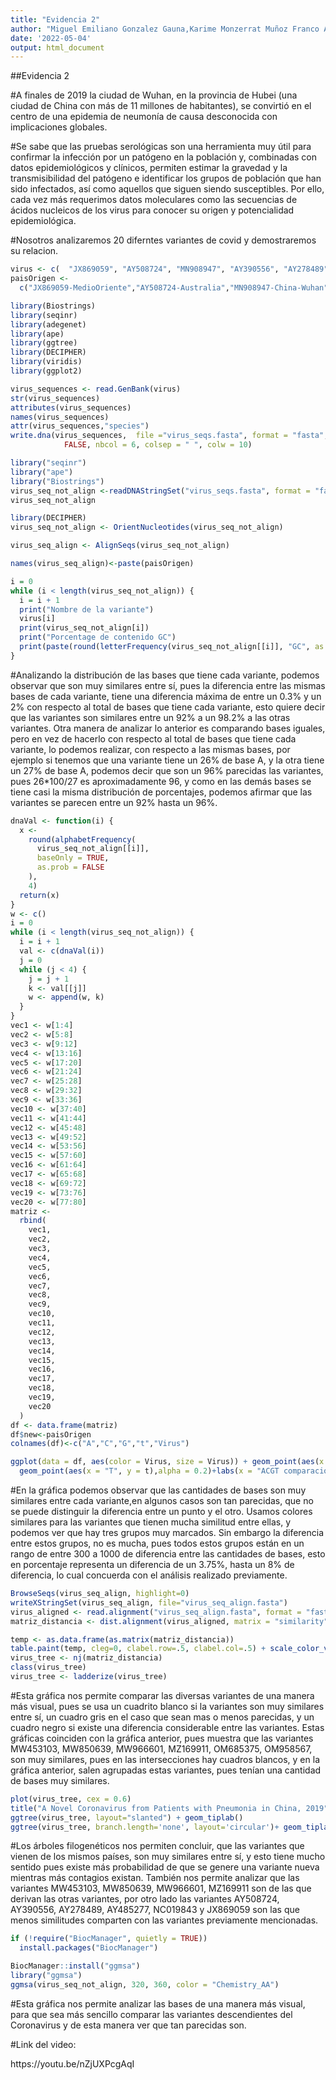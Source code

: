 ---
title: "Evidencia 2"
author: "Miguel Emiliano Gonzalez Gauna,Karime Monzerrat Muñoz Franco A01638587,Erik Ernesto Ocegueda Sambrano A01639729,Francisco Javier Chávez Ochoa A01641644"
date: '2022-05-04'
output: html_document
---
##Evidencia 2

#A finales de 2019 la ciudad de Wuhan, en la provincia de Hubei (una ciudad de China con más de 11 millones de habitantes), se convirtió en el centro de una epidemia de neumonía de causa desconocida con implicaciones globales.

#Se sabe que las pruebas serológicas son una herramienta muy útil para confirmar la infección por un patógeno en la población y, combinadas con datos epidemiológicos y clínicos, permiten estimar la gravedad y la transmisibilidad del patógeno e identificar los grupos de población que han sido infectados, así como aquellos que siguen siendo susceptibles.  Por ello, cada vez más requerimos datos moleculares como las secuencias de ácidos nucleicos de los virus para conocer su origen y potencialidad epidemiológica.

#Nosotros analizaremos 20 diferntes variantes de covid y demostraremos su relacion.

```{r}
virus <- c(  "JX869059", "AY508724", "MN908947", "AY390556", "AY278489", "MN985325","AY485277","MT292571", "NC_019843","NC_045512.2", "MZ344997", "MW598419", "OL672836", "ON373214", "MW453103", "MW850639", "MW966601", "MZ169911", "OM685375", "OM958567" )
paisOrigen <-
  c("JX869059-MedioOriente","AY508724-Australia","MN908947-China-Wuhan","AY390556-China-Guangzhou","AY278489-Singapore","MN985325-USA-Washington","AY485277-China-Guangdong","MT292571-España","NC_019843-MedioOriente","NC_045512.2-China-Wuhan","MZ344997-Inglaterra","MW598419-Ghana","OL672836-Belgica","ON373214-USA-Pennsylvania","MW453103-USA-California","MW850639-USA-Virginia","MW966601-USA-NJ","MZ169911-Brasil","OM685375-USA-NY","OM958567-USA-NY")
```

```{r}
library(Biostrings)
library(seqinr) 
library(adegenet) 
library(ape) 
library(ggtree)
library(DECIPHER)
library(viridis)
library(ggplot2)
```

```{r}

virus_sequences <- read.GenBank(virus)
str(virus_sequences)
attributes(virus_sequences)
names(virus_sequences)
attr(virus_sequences,"species")
write.dna(virus_sequences,  file ="virus_seqs.fasta", format = "fasta", append =
            FALSE, nbcol = 6, colsep = " ", colw = 10)

```

```{r}

library("seqinr")
library("ape")
library("Biostrings")
virus_seq_not_align <-readDNAStringSet("virus_seqs.fasta", format = "fasta")
virus_seq_not_align
```

```{r}
library(DECIPHER)
virus_seq_not_align <- OrientNucleotides(virus_seq_not_align)

virus_seq_align <- AlignSeqs(virus_seq_not_align)

names(virus_seq_align)<-paste(paisOrigen)
```

```{r}
i = 0
while (i < length(virus_seq_not_align)) {
  i = i + 1
  print("Nombre de la variante")
  virus[i]
  print(virus_seq_not_align[i])
  print("Porcentage de contenido GC")
  print(paste(round(letterFrequency(virus_seq_not_align[[i]], "GC", as.prob = TRUE),4) * 100,"%"))
}
```
#Analizando la distribución de las bases que tiene cada variante, podemos observar que son muy similares entre sí, pues la diferencia entre las mismas bases de cada variante, tiene una diferencia máxima de entre un 0.3% y un 2%  con respecto al total de bases que tiene cada variante, esto quiere decir que las variantes son similares entre un 92% a un 98.2% a las otras variantes. Otra manera de analizar lo anterior es comparando bases iguales, pero en vez de hacerlo con respecto al total de bases que tiene cada variante, lo podemos realizar, con respecto a las mismas bases, por ejemplo si tenemos que una variante tiene un 26% de base A, y la otra tiene un 27% de base A, podemos decir que son un 96% parecidas las variantes, pues 26*100/27 es aproximadamente 96, y como en las demás bases se tiene casi la misma distribución de porcentajes, podemos afirmar que las variantes se parecen entre un 92% hasta un 96%.
```{r}
dnaVal <- function(i) {
  x <-
    round(alphabetFrequency(
      virus_seq_not_align[[i]],
      baseOnly = TRUE,
      as.prob = FALSE
    ),
    4)
  return(x)
}
w <- c()
i = 0
while (i < length(virus_seq_not_align)) {
  i = i + 1
  val <- c(dnaVal(i))
  j = 0
  while (j < 4) {
    j = j + 1
    k <- val[[j]]
    w <- append(w, k)
  }
}
vec1 <- w[1:4]
vec2 <- w[5:8]
vec3 <- w[9:12]
vec4 <- w[13:16]
vec5 <- w[17:20]
vec6 <- w[21:24]
vec7 <- w[25:28]
vec8 <- w[29:32]
vec9 <- w[33:36]
vec10 <- w[37:40]
vec11 <- w[41:44]
vec12 <- w[45:48]
vec13 <- w[49:52]
vec14 <- w[53:56]
vec15 <- w[57:60]
vec16 <- w[61:64]
vec17 <- w[65:68]
vec18 <- w[69:72]
vec19 <- w[73:76]
vec20 <- w[77:80]
matriz <-
  rbind(
    vec1,
    vec2,
    vec3,
    vec4,
    vec5,
    vec6,
    vec7,
    vec8,
    vec9,
    vec10,
    vec11,
    vec12,
    vec13,
    vec14,
    vec15,
    vec16,
    vec17,
    vec18,
    vec19,
    vec20
  )
df <- data.frame(matriz)
df$new<-paisOrigen
colnames(df)<-c("A","C","G","t","Virus")
```

```{r}
ggplot(data = df, aes(color = Virus, size = Virus)) + geom_point(aes(x = "A", y = A), alpha = 0.2) + geom_point(aes(x ="C", y = C),alpha = 0.2) + geom_point(aes(x = "G", y = G),alpha = 0.2) +
  geom_point(aes(x = "T", y = t),alpha = 0.2)+labs(x = "ACGT comparacion",y="cuenta")
```
#En la gráfica podemos observar que las cantidades de bases son muy similares entre cada variante,en algunos casos son tan parecidas, que no se puede distinguir la diferencia entre un punto y el otro. Usamos colores similares para las variantes que tienen mucha similitud entre ellas, y podemos ver que hay tres grupos muy marcados. Sin embargo la diferencia entre estos grupos, no es mucha, pues todos estos grupos están en un rango de entre 300 a 1000 de diferencia entre las cantidades de bases, esto en porcentaje representa un diferencia de un 3.75%, hasta un 8% de diferencia, lo cual concuerda con el análisis realizado previamente.
```{r}
BrowseSeqs(virus_seq_align, highlight=0)
writeXStringSet(virus_seq_align, file="virus_seq_align.fasta")
virus_aligned <- read.alignment("virus_seq_align.fasta", format = "fasta")
matriz_distancia <- dist.alignment(virus_aligned, matrix = "similarity")
```

```{r}
temp <- as.data.frame(as.matrix(matriz_distancia))
table.paint(temp, cleg=0, clabel.row=.5, clabel.col=.5) + scale_color_viridis()
virus_tree <- nj(matriz_distancia)
class(virus_tree) 
virus_tree <- ladderize(virus_tree)
```
#Esta gráfica nos permite comparar las diversas variantes de una manera más visual, pues se usa un cuadrito blanco si la variantes son muy similares entre sí, un cuadro gris en el caso que sean mas o menos parecidas, y un cuadro negro si existe una diferencia considerable entre las variantes. Estas gráficas coinciden con la gráfica anterior, pues muestra que las variantes MW453103, MW850639, MW966601, MZ169911, OM685375, OM958567, son muy similares, pues en las intersecciones hay cuadros blancos, y en la gráfica anterior, salen agrupadas estas variantes, pues tenían una cantidad de bases muy similares.
```{r}
plot(virus_tree, cex = 0.6)
title("A Novel Coronavirus from Patients with Pneumonia in China, 2019")
ggtree(virus_tree, layout="slanted") + geom_tiplab()
ggtree(virus_tree, branch.length='none', layout='circular')+ geom_tiplab()
```
#Los árboles filogenéticos nos permiten concluir, que las variantes que vienen de los mismos países, son muy similares entre sí, y esto tiene mucho sentido pues existe más probabilidad de que se genere una variante nueva mientras más contagios existan. También nos permite analizar que las variantes  MW453103, MW850639, MW966601, MZ169911 son de las que derivan las otras variantes, por otro lado las variantes AY508724, AY390556, AY278489, AY485277, NC019843 y JX869059 son las que menos similitudes comparten con las variantes previamente mencionadas.
```{r}

if (!require("BiocManager", quietly = TRUE))
  install.packages("BiocManager")

BiocManager::install("ggmsa")
library("ggmsa")
ggmsa(virus_seq_not_align, 320, 360, color = "Chemistry_AA")
```
#Esta gráfica nos permite analizar las bases de una manera más visual, para que sea más sencillo comparar las variantes descendientes del Coronavirus y de esta manera  ver que tan parecidas son.

#Link del video:

https://youtu.be/nZjUXPcgAqI
